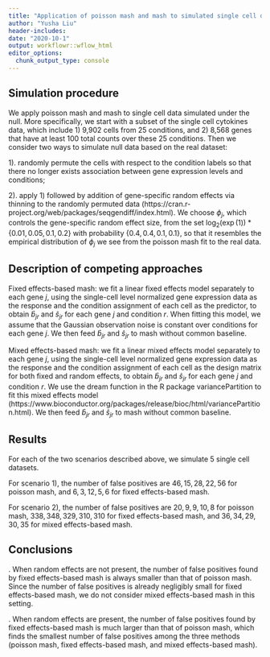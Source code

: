 ```yaml
---
title: "Application of poisson mash and mash to simulated single cell data under the null"
author: "Yusha Liu"
header-includes:
date: "2020-10-1"
output: workflowr::wflow_html
editor_options:
  chunk_output_type: console
---
```


## Simulation procedure
We apply poisson mash and mash to single cell data simulated under the null. More specifically, we start with a subset of the single cell cytokines data, which include 1) 9,902 cells from 25 conditions, and 2) 8,568 genes that have at least 100 total counts over these 25 conditions. Then we consider two ways to simulate null data based on the real dataset: 

1). randomly permute the cells with respect to the condition labels so that there no longer exists association between gene expression levels and conditions;

2). apply 1) followed by addition of gene-specific random effects via thinning to the randomly permuted data (https://cran.r-project.org/web/packages/seqgendiff/index.html). We choose $\phi_j$, which controls the gene-specific random effect size, from the set $\log_2(\exp(1))*\{0.01, 0.05, 0.1, 0.2\}$ with probability $\{0.4, 0.4, 0.1, 0.1\}$, so that it resembles the empirical distribution of $\phi_j$ we see from the poisson mash fit to the real data.   



## Description of competing approaches
Fixed effects-based mash: we fit a linear fixed effects model separately to each gene $j$, using the single-cell level normalized gene expression data as the response and the condition assignment of each cell as the predictor, to obtain $\hat{b}_{jr}$ and $\hat{s}_{jr}$ for each gene $j$ and condition $r$. When fitting this model, we assume that the Gaussian observation noise is constant over conditions for each gene $j$. We then feed $\hat{b}_{jr}$ and $\hat{s}_{jr}$ to mash without common baseline. 

Mixed effects-based mash: we fit a linear mixed effects model separately to each gene $j$, using the single-cell level normalized gene expression data as the response and the condition assignment of each cell as the design matrix for both fixed and random effects, to obtain $\hat{b}_{jr}$ and $\hat{s}_{jr}$ for each gene $j$ and condition $r$. We use the dream function in the R package variancePartition to fit this mixed effects model (https://www.bioconductor.org/packages/release/bioc/html/variancePartition.html). We then feed $\hat{b}_{jr}$ and $\hat{s}_{jr}$ to mash without common baseline.



## Results
For each of the two scenarios described above, we simulate 5 single cell datasets. 

For scenario 1), the number of false positives are $46, 15, 28, 22, 56$ for poisson mash, and $6, 3, 12, 5, 6$ for fixed effects-based mash.

For scenario 2), the number of false positives are $20, 9, 9, 10, 8$ for poisson mash, $338, 348, 329, 310, 310$ for fixed effects-based mash, and $36, 34, 29, 30, 35$ for mixed effects-based mash. 



## Conclusions
\noindent 1. When random effects are not present, the number of false positives found by fixed effects-based mash is always smaller than that of poisson mash. Since the number of false positives is already negligibly small for fixed effects-based mash, we do not consider mixed effects-based mash in this setting.

\noindent 2. When random effects are present, the number of false positives found by fixed effects-based mash is much larger than that of poisson mash, which finds the smallest number of false positives among the three methods (poisson mash, fixed effects-based mash, and mixed effects-based mash).